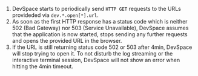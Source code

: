 
1. DevSpace starts to periodically send `HTTP GET` requests to the URLs provideded via `dev.*.open[*].url`.
2. As soon as the first HTTP response has a status code which is neither 502 (Bad Gateway) nor 503 (Service Unavailable), DevSpace assumes that the application is now started, stops sending any further requests and opens the provided URL in the browser.
3. If the URL is still returning status code 502 or 503 after 4min, DevSpace will stop trying to open it. To not disturb the log streaming or the interactive terminal session, DevSpace will not show an error when hitting the 4min timeout.
